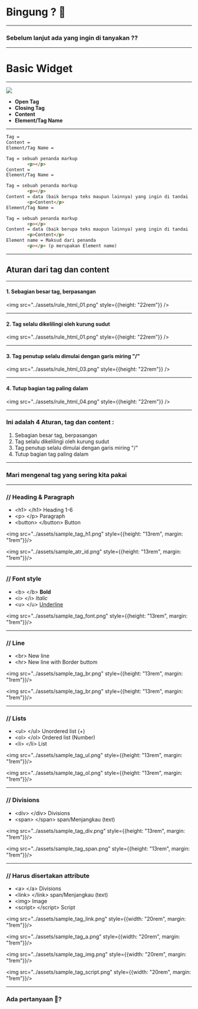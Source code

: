 
# Bingung ? 🤔
<hr />

<Appear>
    <h3>Sebelum <a>lanjut</a> ada yang ingin di tanyakan ??</h3>
</Appear>

---

# <a>Basic</a> Widget

---

<div style={{display: "flex"}}>
    <div>
        <img src="../assets/simple-p-tag.png" style={{height: "20rem", marginRight: "1.3rem"}} />
    </div>
    <div>
        <ul>
        <Appear>
            <li><b>Open Tag</b></li>
            <li><b>Closing Tag</b></li>
            <li><b>Content</b></li>
            <li><b>Element/Tag Name</b></li>
        </Appear>
        </ul>
    </div>
</div>

---

<CodeSurferLayout>

```html title="Tag & Content" subtitle="Whats is?"
Tag =
Content =
Element/Tag Name =
```

```html title="Tag & Content" subtitle="Whats is?"
Tag = sebuah penanda markup
        <p></p>
Content =
Element/Tag Name =
```

```html title="Tag & Content" subtitle="Whats is?"
Tag = sebuah penanda markup
        <p></p>
Content = data (baik berupa teks maupun lainnya) yang ingin di tandai
        <p>Content</p>
Element/Tag Name =
```

```html title="Tag & Content" subtitle="Ada yang masih bingung ?"
Tag = sebuah penanda markup
        <p></p>
Content = data (baik berupa teks maupun lainnya) yang ingin di tandai
        <p>Content</p>
Element name = Maksud dari penanda
        <p></p> (p merupakan Element name)
```

</CodeSurferLayout>

---

## <a>Aturan</a> dari tag dan content

---

#### 1. Sebagian besar tag, <a>berpasangan</a>

<img src="../assets/rule_html_01.png" style={{height: "22rem"}} />

---

#### 2. Tag <a>selalu</a> dikelilingi oleh kurung sudut

<img src="../assets/rule_html_01.png" style={{height: "22rem"}} />

---

#### 3. Tag penutup selalu dimulai dengan <a>garis miring "/"</a>

<img src="../assets/rule_html_03.png" style={{height: "22rem"}} />

---

#### 4. Tutup bagian tag <a>paling dalam</a>

<img src="../assets/rule_html_04.png" style={{height: "22rem"}} />

---

### Ini adalah 4 Aturan, tag dan content :

<ol>
    <li>
        Sebagian besar tag, <a>berpasangan</a>
    </li>
    <li>
        Tag <a>selalu</a> dikelilingi oleh kurung sudut
    </li>
    <li>
        Tag penutup selalu dimulai dengan <a>garis miring "/"</a>
    </li>
    <li>
        Tutup bagian tag <a>paling dalam</a>
    </li>
</ol>

---

### <a>Mari mengenal</a> tag yang sering kita pakai

---

### // Heading & Paragraph

+ <a>&lt;h1&gt; &lt;/h1&gt;</a>  Heading 1-6
+ <a>&lt;p&gt; &lt;/p&gt;</a> Paragraph
+ <a>&lt;button&gt; &lt;/button&gt;</a> Button

<img src="../assets/sample_tag_h1.png" style={{height: "13rem", margin: "1rem"}}/>

<img src="../assets/sample_atr_id.png" style={{height: "13rem", margin: "1rem"}}/>

---

### // Font style

+ <a>&lt;b&gt; &lt;/b&gt;</a> <b>Bold</b>
+ <a>&lt;i&gt; &lt;/i&gt;</a> <i>Italic</i>
+ <a>&lt;u&gt; &lt;/u&gt;</a> <u>Underline</u>

<img src="../assets/sample_tag_font.png" style={{height: "13rem", margin: "1rem"}}/>

---

### // Line

+ <a>&lt;br&gt;</a> New line
+ <a>&lt;hr&gt;</a> New line with Border buttom

<img src="../assets/sample_tag_br.png" style={{height: "13rem", margin: "1rem"}}/>

<img src="../assets/sample_tag_br.png" style={{height: "13rem", margin: "1rem"}}/>

---
### // Lists

+ <a>&lt;ul&gt; &lt;/ul&gt;</a> Unordered list (+)
+ <a>&lt;ol&gt; &lt;/ol&gt;</a> Ordered list (Number)
+ <a>&lt;li&gt; &lt;/li&gt;</a> List 

<img src="../assets/sample_tag_ul.png" style={{height: "13rem", margin: "1rem"}}/>

<img src="../assets/sample_tag_ol.png" style={{height: "13rem", margin: "1rem"}}/>

---

### // Divisions

+ <a>&lt;div&gt; &lt;/div&gt;</a> Divisions
+ <a>&lt;span&gt; &lt;/span&gt;</a> span/Menjangkau (text)

<img src="../assets/sample_tag_div.png" style={{height: "13rem", margin: "1rem"}}/>

<img src="../assets/sample_tag_span.png" style={{height: "13rem", margin: "1rem"}}/>

---

### // Harus disertakan attribute

+ <a>&lt;a&gt; &lt;/a&gt;</a> Divisions
+ <a>&lt;link&gt; &lt;/link&gt;</a> span/Menjangkau (text)
+ <a>&lt;img&gt;</a> Image
+ <a>&lt;script&gt; &lt;/script&gt;</a> Script

<img src="../assets/sample_tag_link.png" style={{width: "20rem", margin: "1rem"}}/>

<img src="../assets/sample_tag_a.png" style={{width: "20rem", margin: "1rem"}}/>

<img src="../assets/sample_tag_img.png" style={{width: "20rem", margin: "1rem"}}/>

<img src="../assets/sample_tag_script.png" style={{width: "20rem", margin: "1rem"}}/>

---

### Ada pertanyaan 🤔? 